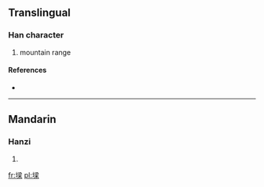 ==Translingual==

===Han character===
{{Han char|rn=32|rad=土|as=11|sn=14|four=|canj=土水金木 (GECD)}}

# mountain range

====References====
* {{Han ref|kx=0238.191|hdz=10483.020|uh=589A|ud=22682}}

----

==Mandarin==

===Hanzi===
{{cmn-hanzi|pin=[[liáng]] ([[liang2]])|wg=liang<sup>2</sup>}}

# {{defn|Mandarin|sort=土11}}

[[fr:墚]]
[[pl:墚]]